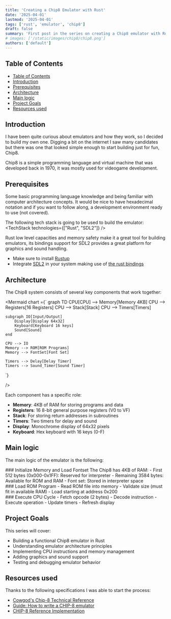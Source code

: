 ```yaml
---
title: 'Creating a Chip8 Emulator with Rust'
date: '2025-04-01'
lastmod: '2025-04-01'
tags: ['rust', 'emulator', 'chip8']
draft: false
summary: 'First post in the series on creating a Chip8 emulator with Rust.'
# images: ['/static/images/chip8/chip8.png']
authors: ['default']
---
```


## Table of Contents

- [Table of Contents](#table-of-contents)
- [Introduction](#introduction)
- [Prerequisites](#prerequisites)
- [Architecture](#architecture)
- [Main logic](#main-logic)
- [Project Goals](#project-goals)
- [Resources used](#resources-used)

## Introduction

I have been quite curious about emulators and how they work, so I decided to build my own one. Digging a bit on the internet I saw many candidates but there was one that looked simple enough to start building just for fun, Chip8.

Chip8 is a simple programming language and virtual machine that was developed back in 1970, it was mostly used for videogame development.

## Prerequisites

Some basic programming language knowledge and being familiar with computer architecture concepts. It would be nice to have hexadecimal notation and if you want to follow along, a development environment ready to use (not covered).

The following tech stack is going to be used to build the emulator:
<TechStack technologies={["Rust", "SDL2"]} />

<Callout type="note">
Rust low level capacities and memory safety make it a great tool for building emulators,  its bindings support for SDL2 provides a great platform for graphics and sound handling.
</Callout>

- Make sure to install [Rustup](https://rustup.rs/)
- Integrate [SDL2](https://www.libsdl.org/) in your system making use of [the rust bindings](https://github.com/Rust-SDL2/rust-sdl2?tab=readme-ov-file#linux)

## Architecture

The Chip8 system consists of several key components that work together:

<Mermaid chart ={`
graph TD
    CPU[CPU] --> Memory[Memory 4KB]
    CPU --> Registers[16 Registers]
    CPU --> Stack[Stack]
    CPU --> Timers[Timers]

    subgraph IO[Input/Output]
        Display[Display 64x32]
        Keyboard[Keyboard 16 keys]
        Sound[Sound]
    end

    CPU --> IO
    Memory --> ROM[ROM Programs]
    Memory --> FontSet[Font Set]

    Timers --> Delay[Delay Timer]
    Timers --> Sound_Timer[Sound Timer]
`}

/>

Each component has a specific role:

- **Memory**: 4KB of RAM for storing programs and data
- **Registers**: 16 8-bit general purpose registers (V0 to VF)
- **Stack**: For storing return addresses in subroutines
- **Timers**: Two timers for delay and sound
- **Display**: Monochrome display of 64x32 pixels
- **Keyboard**: Hex keyboard with 16 keys (0-F)

## Main logic

The main logic of the emulator is the following:
<Steps>
  <div>
    ### Initialize Memory and Load Fontset
    The Chip8 has 4KB of RAM:
    - First 512 bytes (0x000-0x1FF): Reserved for interpreter
    - Remaining 3584 bytes: Available for ROM and RAM
    - Font set: Stored in interpreter space
  </div>

  <div>
    ### Load ROM Program
    - Read ROM file into memory
    - Validate size (must fit in available RAM)
    - Load starting at address 0x200
  </div>

  <div>
    ### Execute CPU Cycle
    - Fetch opcode (2 bytes)
    - Decode instruction
    - Execute operation
    - Update timers
    - Refresh display
  </div>
</Steps>

## Project Goals

This series will cover:

- Building a functional Chip8 emulator in Rust
- Understanding emulator architecture principles
- Implementing CPU instructions and memory management
- Adding graphics and sound support
- Testing and debugging emulator behavior

## Resources used

Thanks to the following specifications I was able to start the process:

- [Cowgod's Chip-8 Technical Reference](http://devernay.free.fr/hacks/chip8/C8TECH10.HTM#3.1)
- [Guide: How to write a CHIP-8 emulator](https://tobiasvl.github.io/blog/write-a-chip-8-emulator/#stack)
- [CHIP-8 Reference Implementation](https://chip8.gulrak.net/)

